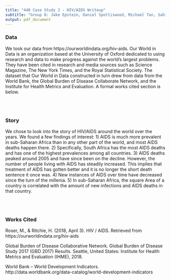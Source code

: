 ```yaml
---
title: "440 Case Study 2 - HIV/AIDS Writeup"
subtitle: "Group 8: Jake Epstein, Daniel Spottiswood, Michael Tan, Sahil Patel, Man-Lin Hsiao"
output: pdf_document
---
```


### Data

We took our data from https://ourworldindata.org/hiv-aids. Our World in Data is an organization based at the University of Oxford dedicated to using research and data to make progress against the world’s largest problems. They have been cited in research and media sources such as Science Magazine, The New York Times, and the Royal Statistical Society. The dataset that Our World in Data constructed in turn drew from data from the World Bank, the Global Burden of Disease Collaborate Network, and the Institute for Health Metrics and Evaluation. A formal works cited section is below.

<br>
<br>

### Story

We chose to look into the story of HIV/AIDS around the world over the years. We found a few findings of interest:
1) AIDS is much more prevalent in sub-Saharan Africa than in any other part of the world, and most AIDS deaths happen there.
2) Specifically, South Africa has the most AIDS deaths and has one of the highest prevalences among all countries.
3) AIDS deaths peaked around 2005 and have since been on the decline. However, the number of people living with AIDS has steadily increased. This implies that treatment of AIDS has gotten better and it is no longer the short death sentence it once was.
4) New instances of AIDS over time have decreased since the turn of the millenia.
5) In sub-Saharan Africa, the square Area of a country is correlated with the amount of new infections and AIDS deaths in that country.

<br>
<br>

### Works Cited

Roser, M., & Ritchie, H. (2018, April 3). HIV / AIDS. Retrieved from https://ourworldindata.org/hiv-aids

Global Burden of Disease Collaborative Network. Global Burden of Disease Study 2017 (GBD 2017) Results. Seattle, United States: Institute for Health Metrics and Evaluation (IHME), 2018.

World Bank – World Development Indicators. http://data.worldbank.org/data-catalog/world-development-indicators






